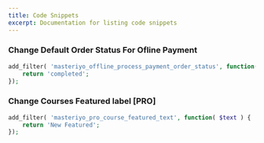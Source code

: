 ---
title: Code Snippets
excerpt: Documentation for listing code snippets
---

### Change Default Order Status For Ofline Payment

```php
add_filter( 'masteriyo_offline_process_payment_order_status', function( $status ) { 
    return 'completed'; 
});
```

### Change Courses Featured label [PRO]

```php
add_filter( 'masteriyo_pro_course_featured_text', function( $text ) {
    return 'New Featured';
});
```